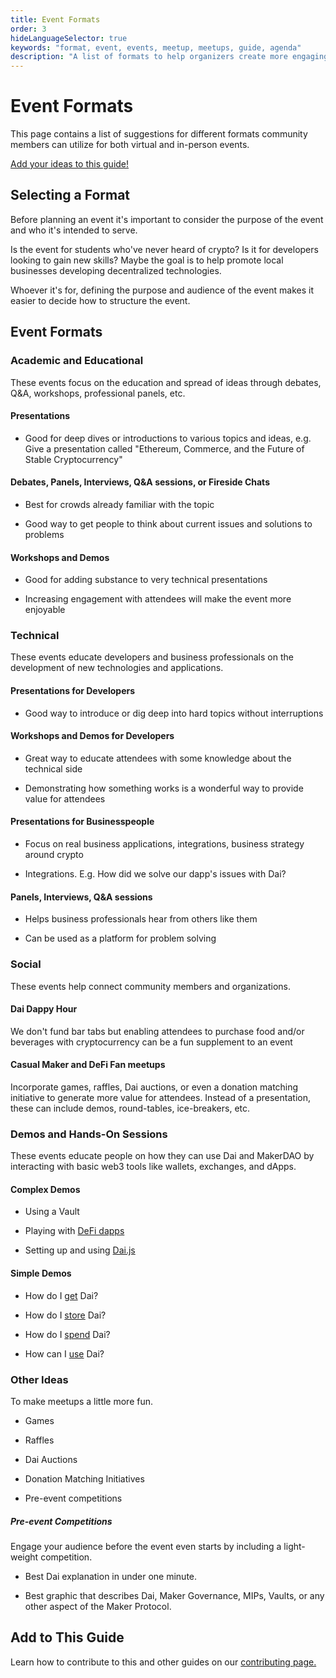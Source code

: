 ```yaml
---
title: Event Formats
order: 3
hideLanguageSelector: true
keywords: "format, event, events, meetup, meetups, guide, agenda"
description: "A list of formats to help organizers create more engaging events."
---
```


# Event Formats

This page contains a list of suggestions for different formats community members can utilize for both virtual and in-person events.

<CTA>

[Add your ideas to this guide!](../content/)

</CTA>

## Selecting a Format

Before planning an event it's important to consider the purpose of the event and who it's intended to serve.

Is the event for students who've never heard of crypto? Is it for developers looking to gain new skills? Maybe the goal is to help promote local businesses developing decentralized technologies.

Whoever it's for, defining the purpose and audience of the event makes it easier to decide how to structure the event.

## Event Formats

### Academic and Educational

These events focus on the education and spread of ideas through debates, Q&A, workshops, professional panels, etc.

#### Presentations

- Good for deep dives or introductions to various topics and ideas, e.g. Give a presentation called "Ethereum, Commerce, and the Future of Stable Cryptocurrency"

#### Debates, Panels, Interviews, Q&A sessions, or Fireside Chats

- Best for crowds already familiar with the topic

- Good way to get people to think about current issues and solutions to problems

#### Workshops and Demos

- Good for adding substance to very technical presentations

- Increasing engagement with attendees will make the event more enjoyable

### Technical

These events educate developers and business professionals on the development of new technologies and applications.

#### Presentations for Developers

- Good way to introduce or dig deep into hard topics without interruptions

#### Workshops and Demos for Developers

- Great way to educate attendees with some knowledge about the technical side

- Demonstrating how something works is a wonderful way to provide value for attendees

#### Presentations for Businesspeople

- Focus on real business applications, integrations, business strategy around crypto

- Integrations. E.g. How did we solve our dapp's issues with Dai?

#### Panels, Interviews, Q&A sessions

- Helps business professionals hear from others like them

- Can be used as a platform for problem solving

### Social

These events help connect community members and organizations.

<List>

<Box>

#### Dai Dappy Hour

We don't fund bar tabs but enabling attendees to purchase food and/or beverages with cryptocurrency can be a fun supplement to an event

</Box>

<Box>

#### Casual Maker and DeFi Fan meetups

Incorporate games, raffles, Dai auctions, or even a donation matching initiative to generate more value for attendees. Instead of a presentation, these can include demos, round-tables, ice-breakers, etc.

</Box>

</List>

### Demos and Hands-On Sessions

These events educate people on how they can use Dai and MakerDAO by interacting with basic web3 tools like wallets, exchanges, and dApps.

#### Complex Demos

<List>

- Using a Vault

- Playing with [DeFi dapps](https://awesome.makerdao.com/#use-dai)

- Setting up and using [Dai.js](https://docs.makerdao.com/building-with-maker/daijs)

</List>

#### Simple Demos

<List>

- How do I [get](https://awesome.makerdao.com/#earn-dai) Dai?

- How do I [store](https://awesome.makerdao.com/#hold-dai) Dai?

- How do I [spend](https://awesome.makerdao.com/#spend-dai) Dai?

- How can I [use](https://awesome.makerdao.com/#use-dai) Dai?

</List>

### Other Ideas

To make meetups a little more fun.

<List>

- Games

- Raffles

- Dai Auctions

- Donation Matching Initiatives

- Pre-event competitions

</List>

##### Pre-event Competitions

Engage your audience before the event even starts by including a light-weight competition.

<List>

- Best Dai explanation in under one minute.

- Best graphic that describes Dai, Maker Governance, MIPs, Vaults, or any other aspect of the Maker Protocol.

</List>

## Add to This Guide

<CTA>

Learn how to contribute to this and other guides on our [contributing page.](../content/)

</CTA>
